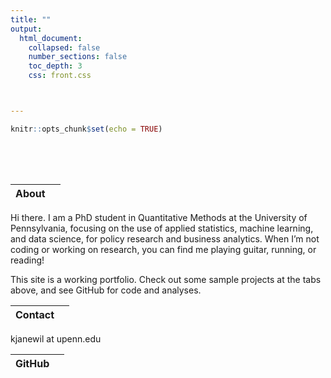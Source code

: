 ```yaml
---
title: ""
output: 
  html_document:
    collapsed: false
    number_sections: false
    toc_depth: 3
    css: front.css



---
```


```r
knitr::opts_chunk$set(echo = TRUE)
```

<style type="text/css">
.title {
  display: none;
}

#getting-started img {
  margin-right: 1px;
}

</style>

<div class="row" style="padding-top: 50px;">
<div class="col-sm-6">

|About |  |
|:--------|-------:|

Hi there. I am a PhD student in Quantitative Methods at the University of Pennsylvania, focusing on the use of applied statistics, machine learning, and data science, for policy research and business analytics. When I'm not coding or working on research, you can find me playing guitar, running, or reading!

This site is a working portfolio. Check out some sample projects at the tabs above, and see GitHub for code and analyses.

|Contact |  |
|:--------|-------:|

kjanewil at upenn.edu

|GitHub |  |
|:--------|-------:|

  <a href="https://github.com/katjanewilson" target = "_blank"><i class="fa fa-github" aria-hidden="true"></i></a>
